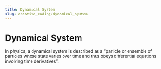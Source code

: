 ```yaml
---
title: Dynamical System
slug: creative_coding/dynamical_system
---
```



# Dynamical System

<Suspense>
  <Preview />
</Suspense>

In physics, a dynamical system is described as a “particle or ensemble of particles whose state varies over time and thus obeys differential equations involving time derivatives”.
